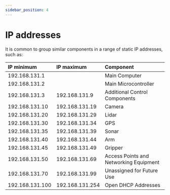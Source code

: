 ```yaml
---
sidebar_position: 4
---
```


# IP addresses

It is common to group similar components in a range of static IP addresses, such as:

| IP minimum      | IP maximum      | Component                              |
| :-------------- | :-------------- | :------------------------------------- |
| 192.168.131.1   |                 | Main Computer                          |
| 192.168.131.2   |                 | Main Microcontroller                   |
| 192.168.131.3   | 192.168.131.9   | Additional Control Components          |
| 192.168.131.10  | 192.168.131.19  | Camera                                 |
| 192.168.131.20  | 192.168.131.29  | Lidar                                  |
| 192.168.131.30  | 192.168.131.34  | GPS                                    |
| 192.168.131.35  | 192.168.131.39  | Sonar                                  |
| 192.168.131.40  | 192.168.131.44  | Arm                                    |
| 192.168.131.45  | 192.168.131.49  | Gripper                                |
| 192.168.131.50  | 192.168.131.69  | Access Points and Networking Equipment |
| 192.168.131.70  | 192.168.131.99  | Unassigned for Future Use              |
| 192.168.131.100 | 192.168.131.254 | Open DHCP Addresses                    |
